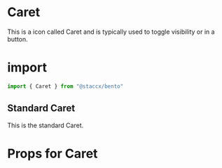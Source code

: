 
<Meta title="Components|Icons/Caret" component={Caret}/>


# Caret
This is a icon called Caret and is typically used to toggle visibility or in a button.


# import

```javascript
import { Caret } from "@staccx/bento"
```

## Standard Caret
This is the standard Caret.

<Preview>
  <Story name="Standard">
   <Caret/>
  </Story>
</Preview>


# Props for Caret
<Props of={Caret} />
